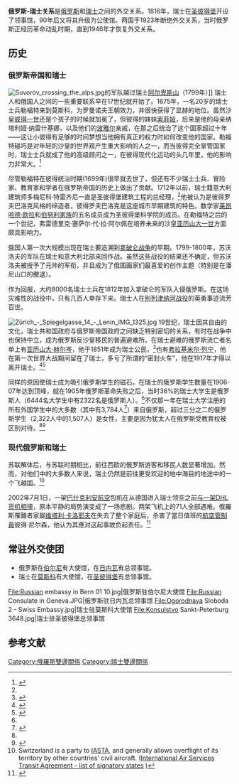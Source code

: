 {{Short description|1=俄罗斯与瑞士邦联的外交关系}}
{{NoteTA
|G1=瑞士地名
}}
{{Infobox bilateral relations|俄羅斯－瑞士|Russia|Switzerland|filetype=svg}}

'''俄罗斯-瑞士关系'''是[[俄罗斯|俄罗斯]]和[[瑞士|瑞士]]之间的外交关系。1816年，瑞士在[[圣彼得堡|圣彼得堡]]开设了领事馆，90年后又将其升级为公使馆。两国于1923年断绝外交关系，当时俄罗斯正经历革命动乱时期，直到1946年才恢复外交关系。

== 历史 ==
=== 俄罗斯帝国和瑞士 ===
[[File:Suvorov_crossing_the_alps.jpg|thumb]]的军队越过瑞士[[阿尔卑斯山|阿尔卑斯山]]（1799年）]]
瑞士人和俄国人之间的一些重要联系早在17世纪就开始了。1675年，一名20岁的瑞士士兵勒福特来到莫斯科，为罗曼诺夫王朝效力，并很快获得了显赫的地位。虽然沙皇[[彼得一世_(俄羅斯)|彼得一世]]还是个孩子的时候就加冕了，但彼得的妹妹[[索菲娅·阿列克谢耶芙娜·罗曼诺娃|索菲娅]]，后来是他的母亲纳塔利娅·纳雷什基娜，以及他们的[[波雅尔|波雅尔]]亲戚，在那之后统治了这个国家超过十年——这让小彼得有足够的时间梦想当他拥有真正的权力时如何改变他的国家。勒福特碰巧是对年轻的沙皇的世界观产生重大影响的人之一，而当彼得完全掌管国家时，瑞士士兵就成了他的高级顾问之一，在彼得现代化运动的头几年里，他的影响力非常大。<ref>{{cite book
 |last1            = Posselt
 |first1           = Moritz
 |title            = Der General und Admiral Franz Lefort: Sein Leben und seine Zeit. Ein Beitrag zur Geschichte Peter's des Grossen
 |year             = 1866
 |trans-title      = General and Admiral Franz Lefort: his life and times. A contribution to the history of Peter the Great
 |url              = https://books.google.com/books?id=Gv45AAAAcAAJ
 |language         = de
 |volume           = 1
 |location         = Frankfurt am Main
 |publisher        = Joseph Baer
 |publication-date = 1866
 |page             = 194
 |accessdate       = 2017-01-24
 |quote            = Oberst Jacob van Frosten, ein Preusse, in der Stadt Danzig geboren; er hat anfangs in Schweden, dann in Spanien und endlich in Holland als Oberst gedient.
 |archive-date     = 2017-02-15
 |archive-url      = https://web.archive.org/web/20170215053938/https://books.google.com/books?id=Gv45AAAAcAAJ
}}</ref>

尽管勒福特在彼得统治时期(1699年)很早就去世了，但还有不少瑞士士兵、冒险家、教育家和学者在俄罗斯帝国的历史上做出了贡献。1712年以前，瑞士籍意大利建筑师多梅尼科·特雷齐尼一直是圣彼得堡建筑工程的总经理，<ref name=rm/>他被认为是彼得罗夫巴洛克风格的缔造者，彼得罗夫巴洛克是这座城市早期建筑的特色。数学家[[莱昂哈德·欧拉|莱昂哈德·欧拉]]和[[伯努利家族|伯努利家族]]的五名成员成为圣彼得堡科学院的成员。在勒福特之后的一个世纪，弗雷德里克·塞萨尔·代·拉·阿尔佩在培养未来的沙皇[[亚历山大一世_(俄国)|亚历山大一世]]方面颇具影响力。

俄国人第一次大规模出现在瑞士要追溯到[[拿破仑战争|拿破仑战争]]的早期。1799-1800年，苏沃洛夫的军队在瑞士和意大利北部来回作战。虽然这些战役的结果还不确定，但苏沃洛夫被授予了元帅的军衔，并且成为了俄国画家们最喜爱的创作主题（特别是在潘尼山口的撤退）。

作为回报，大约8000名瑞士士兵在1812年加入拿破仑的军队入侵俄罗斯。在这场灾难性的战役中，只有几百人幸存下来。瑞士人在[[别列津纳河战役|别列津纳河战役]]的英勇事迹流芳百世。

[[File:Zürich_-_Spiegelgasse_14_-_Lenin_IMG_1325.jpg|thumb]]
19世纪，瑞士因其自由的文化，瑞士共和国政府与俄罗斯帝国政府之间缺乏特别密切的关系，有时在战争中也保持中立，成为俄罗斯反沙皇移民的普遍避难所。在瑞士避难的俄罗斯流亡者名单上有[[亚历山大·赫尔岑|亚历山大·赫尔岑]]，他于1851年成为瑞士公民，<ref name=rm>{{Cite web |url=http://russkiymir.org/en/diaspora/index.php?id4=6479 |title=Russian Switzerland: Part 1 |access-date=2021-02-06 |archive-date=2009-01-31 |archive-url=https://web.archive.org/web/20090131225656/http://russkiymir.org/en/diaspora/index.php?id4=6479 }}</ref>也有[[弗拉基米尔·列宁|弗拉基米尔·列宁]]，他在第一次世界大战期间留在了瑞士，多亏了所谓的“密封火车”，他在1917年才得以离开瑞士。<ref>{{cite web |url=https://www.newyorker.com/culture/culture-desk/lenin-and-the-russian-spark |title=Lenin and the Russian Spark |work=The New Yorker |author=Ted Widmer |date=2017-04-20 |access-date=2019-11-26 |archive-date=2021-02-02 |archive-url=https://web.archive.org/web/20210202011203/https://www.newyorker.com/culture/culture-desk/lenin-and-the-russian-spark }}</ref><ref>{{cite web |work=Smithsonian |title=Vladimir Lenin’s Return Journey to Russia Changed the World Forever |url=https://www.smithsonianmag.com/travel/vladimir-lenin-return-journey-russia-changed-world-forever-180962127/ |author=Joshua Hammer |year=2017 |access-date=2019-11-26 |archive-date=2020-12-29 |archive-url=https://web.archive.org/web/20201229154400/https://www.smithsonianmag.com/travel/vladimir-lenin-return-journey-russia-changed-world-forever-180962127/ }}</ref>

同样的原因使瑞士成为吸引俄罗斯学生的磁石。在瑞士的俄罗斯学生数量在1906-07年达到顶峰，就在1905年俄罗斯革命失败之后，当时36%的瑞士大学生是俄罗斯人（6444名大学生中有2322名是俄罗斯人）。<ref name=rm/>不仅那一年在瑞士大学注册的所有外国学生中的大多数（其中有3,784人<ref>{{cite EB1911 |wstitle=Switzerland/Education |display=Switzerland § ''Education'' |volume=26 |pages=244–245}}</ref>）来自俄罗斯，超过三分之二的俄罗斯学生（2,322人中的1,507人）是女性，主要是因为犹太人在俄罗斯受教育权被区别对待。<ref name=rm/><ref>{{Cite web |url=http://www.yivoencyclopedia.org/article.aspx/Censorship/Censorship_in_the_Russian_Empire |title=存档副本 |access-date=2021-02-06 |archive-date=2021-01-14 |archive-url=https://web.archive.org/web/20210114131054/https://yivoencyclopedia.org/article.aspx/Censorship/Censorship_in_the_Russian_Empire }}</ref>

=== 现代俄罗斯和瑞士 ===
苏联解体后，与苏联时期相比，前往西欧的俄罗斯游客和移民人数显著增加。然而，对他们中的大多数人来说，瑞士仍然是前往更受欢迎的地中海目的地途中的一个飞越国。<ref>Switzerland is a party to [[Freedoms_of_the_air|IASTA]], and generally allows overflight of its territory by other countries' civil aircraft. ([http://www.icao.int/icao/en/leb/transit.pdf  International Air Services Transit Agreement - list of signatory states] {{Wayback|url=http://www.icao.int/icao/en/leb/transit.pdf |date=20110722013055 }})</ref>

2002年7月1日，一架[[巴什克利安航空|巴什克利安航空]]包机在从德国进入瑞士领空之前[[于伯林根空难|与一架DHL货机相撞]]，原本平静的局势演变成了一场悲剧。两架飞机上的71人全部遇难。俄羅斯罹難者家屬[[维塔利·卡洛耶夫|维塔利·卡洛耶夫]]在失去了整个家庭后，杀害了當日值班的[[航空管制員|航空管制員]]彼得·尼尔森，他认为其應对这起事故负起责任。<ref>{{Cite web |url = http://news.sohu.com/2004/02/27/23/news219222344.shtml |title = 瑞士警方逮捕谋杀导航员嫌疑犯 |author =  |date = 2004-02-27 |publisher = 搜狐网 |language = zh-cn |accessdate = 2018-02-08 |archive-date = 2021-02-14 |archive-url = https://web.archive.org/web/20210214043056/http://news.sohu.com/2004/02/27/23/news219222344.shtml }}</ref>

==常驻外交使团==
*俄罗斯在[[伯尔尼|伯尔尼]]有大使馆，在[[日内瓦|日内瓦]]有总领事馆。
*瑞士在[[莫斯科|莫斯科]]有大使馆，在[[圣彼得堡|圣彼得堡]]有总领事馆。

<gallery class="center">
File:Russian embassy in Bern 01 10.jpg|俄罗斯驻伯尔尼大使馆
File:Russian Consulate in Geneva.JPG|俄罗斯驻日内瓦总领事馆
File:Ogorodnaya Sloboda 2 - Swiss Embassy.jpg|瑞士驻莫斯科大使馆
File:Konsulstvo Sankt-Peterburg 3648.jpg|瑞士驻圣彼得堡总领事馆
</gallery>

== 参考文献 ==
{{reflist}}
{{俄罗斯外交}}
{{瑞士外交}}
[[Category:俄羅斯雙邊關係|Category:俄羅斯雙邊關係]] 
[[Category:瑞士雙邊關係|Category:瑞士雙邊關係]]